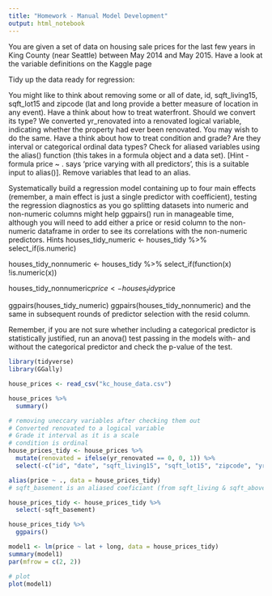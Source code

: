 ```yaml
---
title: "Homework - Manual Model Development"
output: html_notebook
---
```


You are given a set of data on housing sale prices for the last few years in King County (near Seattle) between May 2014 and May 2015. Have a look at the variable definitions on the Kaggle page

Tidy up the data ready for regression:

You might like to think about removing some or all of date, id, sqft_living15, sqft_lot15 and zipcode (lat and long provide a better measure of location in any event).
Have a think about how to treat waterfront. Should we convert its type?
We converted yr_renovated into a renovated logical variable, indicating whether the property had ever been renovated. You may wish to do the same.
Have a think about how to treat condition and grade? Are they interval or categorical ordinal data types?
Check for aliased variables using the alias() function (this takes in a formula object and a data set). [Hint - formula price ~ . says ‘price varying with all predictors’, this is a suitable input to alias()]. Remove variables that lead to an alias.

Systematically build a regression model containing up to four main effects (remember, a main effect is just a single predictor with coefficient), testing the regression diagnostics as you go
splitting datasets into numeric and non-numeric columns might help ggpairs() run in manageable time, although you will need to add either a price or resid column to the non-numeric dataframe in order to see its correlations with the non-numeric predictors.
Hints
houses_tidy_numeric <- houses_tidy %>%
  select_if(is.numeric)

houses_tidy_nonnumeric <- houses_tidy %>%
  select_if(function(x) !is.numeric(x))

houses_tidy_nonnumeric$price <- houses_tidy$price

ggpairs(houses_tidy_numeric)
ggpairs(houses_tidy_nonnumeric)
and the same in subsequent rounds of predictor selection with the resid column.

Remember, if you are not sure whether including a categorical predictor is statistically justified, run an anova() test passing in the models with- and without the categorical predictor and check the p-value of the test.

```r
library(tidyverse)
library(GGally)
```

```r
house_prices <- read_csv("kc_house_data.csv")
```

```r
house_prices %>% 
  summary()

```

```r
# removing uneccary variables after checking them out 
# Converted renovated to a logical variable
# Grade it interval as it is a scale
# condition is ordinal 
house_prices_tidy <- house_prices %>% 
  mutate(renovated = ifelse(yr_renovated == 0, 0, 1)) %>% 
  select(-c("id", "date", "sqft_living15", "sqft_lot15", "zipcode", "yr_renovated")) 

```

```r
alias(price ~ ., data = house_prices_tidy)
# sqft_basement is an aliased coeficiant (from sqft_living & sqft_above) so I remvoed it

house_prices_tidy <- house_prices_tidy %>% 
  select(-sqft_basement)
```

```r
house_prices_tidy %>% 
  ggpairs()
```
```r
model1 <- lm(price ~ lat + long, data = house_prices_tidy)
summary(model1)
par(mfrow = c(2, 2)) 

# plot
plot(model1)
```

